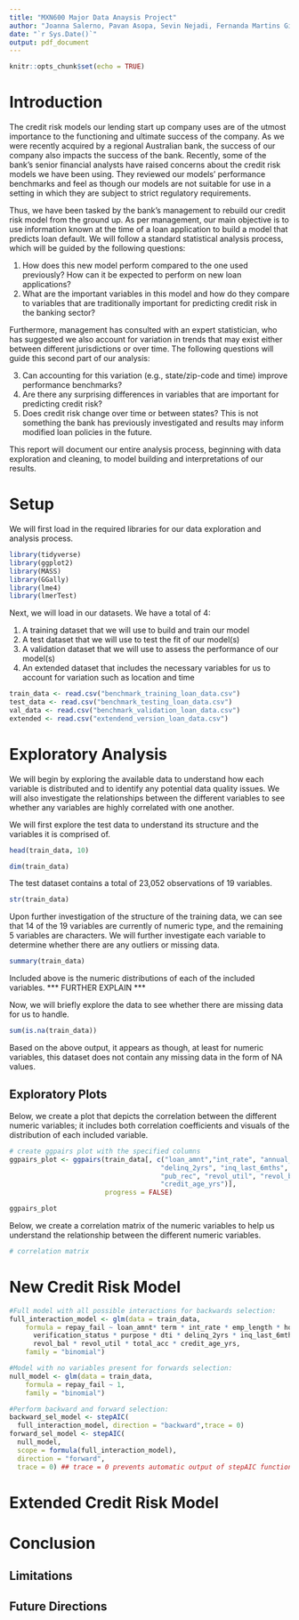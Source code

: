 ```yaml
---
title: "MXN600 Major Data Anaysis Project"
author: "Joanna Salerno, Pavan Asopa, Sevin Nejadi, Fernanda Martins Giuriati"
date: "`r Sys.Date()`"
output: pdf_document
---
```


```r
knitr::opts_chunk$set(echo = TRUE)
```

# Introduction

The credit risk models our lending start up company uses are of the utmost importance to the functioning and ultimate success of the company. As we were recently acquired by a regional Australian bank, the success of our company also impacts the success of the bank. Recently, some of the bank's senior financial analysts have raised concerns about the credit risk models we have been using. They reviewed our models' performance benchmarks and feel as though our models are not suitable for use in a setting in which they are subject to strict regulatory requirements.

Thus, we have been tasked by the bank's management to rebuild our credit risk model from the ground up. As per management, our main objective is to use information known at the time of a loan application to build a model that predicts loan default. We will follow a standard statistical analysis process, which will be guided by the following questions:

1. How does this new model perform compared to the one used previously? How can it be expected to perform on new loan applications?
2. What are the important variables in this model and how do they compare to variables that are traditionally important for predicting credit risk in the banking sector?

Furthermore, management has consulted with an expert statistician, who has suggested we also account for variation in trends that may exist either between different jurisdictions or over time. The following questions will guide this second part of our analysis:

3. Can accounting for this variation (e.g., state/zip-code and time) improve performance benchmarks?
4. Are there any surprising differences in variables that are important for predicting credit risk?
5. Does credit risk change over time or between states? This is not something the bank has previously
investigated and results may inform modified loan policies in the future.

This report will document our entire analysis process, beginning with data exploration and cleaning, to model building and interpretations of our results.

# Setup

We will first load in the required libraries for our data exploration and analysis process.

```r
library(tidyverse)
library(ggplot2)
library(MASS)
library(GGally)
library(lme4)
library(lmerTest)
```

Next, we will load in our datasets. We have a total of 4:

(1) A training dataset that we will use to build and train our model
(2) A test dataset that we will use to test the fit of our model(s)
(3) A validation dataset that we will use to assess the performance of our model(s)
(4) An extended dataset that includes the necessary variables for us to account for variation such as location and time

```r
train_data <- read.csv("benchmark_training_loan_data.csv")
test_data <- read.csv("benchmark_testing_loan_data.csv")
val_data <- read.csv("benchmark_validation_loan_data.csv")
extended <- read.csv("extendend_version_loan_data.csv")
```

# Exploratory Analysis

We will begin by exploring the available data to understand how each variable is distributed and to identify any potential data quality issues. We will also investigate the relationships between the different variables to see whether any variables are highly correlated with one another.

We will first explore the test data to understand its structure and the variables it is comprised of.

```r
head(train_data, 10)
```

```r
dim(train_data)
```

The test dataset contains a total of 23,052 observations of 19 variables.

```r
str(train_data)
```

Upon further investigation of the structure of the training data, we can see that 14 of the 19 variables are currently of numeric type, and the remaining 5 variables are characters. We will further investigate each variable to determine whether there are any outliers or missing data.

```r
summary(train_data)
```

Included above is the numeric distributions of each of the included variables.
*** FURTHER EXPLAIN ***

Now, we will briefly explore the data to see whether there are missing data for us to handle.

```r
sum(is.na(train_data))
```

Based on the above output, it appears as though, at least for numeric variables, this dataset does not contain any missing data in the form of NA values.

## Exploratory Plots

Below, we create a plot that depicts the correlation between the different numeric variables; it includes both correlation coefficients and visuals of the distribution of each included variable.

```r
# create ggpairs plot with the specified columns
ggpairs_plot <- ggpairs(train_data[, c("loan_amnt","int_rate", "annual_inc", "dti",
                                      "delinq_2yrs", "inq_last_6mths", "open_acc",
                                      "pub_rec", "revol_util", "revol_bal", "total_acc",
                                      "credit_age_yrs")],
                        progress = FALSE)

ggpairs_plot
```

Below, we create a correlation matrix of the numeric variables to help us understand the relationship between the different numeric variables.

```r
# correlation matrix
```

# New Credit Risk Model

```r
#Full model with all possible interactions for backwards selection:
full_interaction_model <- glm(data = train_data,
    formula = repay_fail ~ loan_amnt* term * int_rate * emp_length * home_ownership * annual_inc *
      verification_status * purpose * dti * delinq_2yrs * inq_last_6mths * open_acc * pub_rec *
      revol_bal * revol_util * total_acc * credit_age_yrs,
    family = "binomial")

#Model with no variables present for forwards selection:
null_model <- glm(data = train_data,
    formula = repay_fail ~ 1,
    family = "binomial")

#Perform backward and forward selection:
backward_sel_model <- stepAIC(
  full_interaction_model, direction = "backward",trace = 0)
forward_sel_model <- stepAIC(
  null_model,
  scope = formula(full_interaction_model), 
  direction = "forward",
  trace = 0) ## trace = 0 prevents automatic output of stepAIC function.
```


# Extended Credit Risk Model


# Conclusion


## Limitations


## Future Directions

